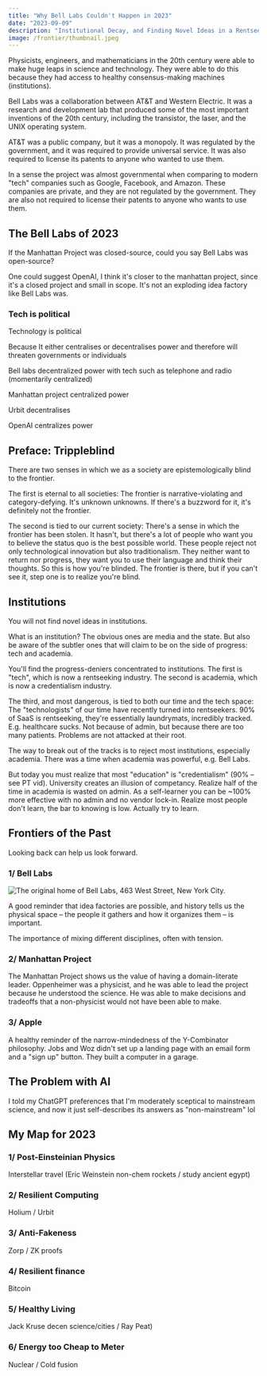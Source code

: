 ```yaml
---
title: "Why Bell Labs Couldn't Happen in 2023"
date: "2023-09-09"
description: "Institutional Decay, and Finding Novel Ideas in a Rentseeking World"
image: /frontier/thumbnail.jpeg
---
```


Physicists, engineers, and mathematicians in the 20th century were able to make huge leaps in science and technology. They were able to do this because they had access to healthy consensus-making machines (institutions).

Bell Labs was a collaboration between AT&T and Western Electric. It was a research and development lab that produced some of the most important inventions of the 20th century, including the transistor, the laser, and the UNIX operating system.

AT&T was a public company, but it was a monopoly. It was regulated by the government, and it was required to provide universal service. It was also required to license its patents to anyone who wanted to use them.

In a sense the project was almost governmental when comparing to modern "tech" companies such as Google, Facebook, and Amazon. These companies are private, and they are not regulated by the government. They are also not required to license their patents to anyone who wants to use them.

## The Bell Labs of 2023


If the Manhattan Project was closed-source, could you say Bell Labs was open-source?

One could suggest OpenAI, I think it's closer to the manhattan project, since it's a closed project and small in scope. It's not an exploding idea factory like Bell Labs was.

### Tech is political

Technology is political

Because It either centralises or decentralises power and therefore will threaten governments or individuals 

Bell labs decentralized power with tech such as telephone and radio (momentarily centralized)

Manhattan project centralized power

Urbit decentralises

OpenAI centralizes power

## Preface: Trippleblind

There are two senses in which we as a society are epistemologically blind to the frontier.

The first is eternal to all societies: The frontier is narrative-violating and category-defying. It's unknown unknowns. If there's a buzzword for it, it's definitely not the frontier.

The second is tied to our current society: There's a sense in which the frontier has been stolen. It hasn't, but there's a lot of people who want you to believe the status quo is the best possible world. These people reject not only technological innovation but also traditionalism. They neither want to return nor progress, they want you to use their language and think their thoughts. So this is how you're blinded. The frontier is there, but if you can't see it, step one is to realize you're blind.

## Institutions

You will not find novel ideas in institutions.

What is an institution? The obvious ones are media and the state. But also be aware of the subtler ones that will claim to be on the side of progress: tech and academia.

You'll find the progress-deniers concentrated to institutions. The first is "tech", which is now a rentseeking industry. The second is academia, which is now a credentialism industry.

The third, and most dangerous, is tied to both our time and the tech space: The "technologists" of our time have recently turned into rentseekers. 90% of SaaS is rentseeking, they're essentially laundrymats, incredibly tracked. E.g. healthcare sucks. Not because of admin, but because there are too many patients. Problems are not attacked at their root.

The way to break out of the tracks is to reject most institutions, especially academia. There was a time when academia was powerful, e.g. Bell Labs.

But today you must realize that most "education" is "credentialism" (90% – see PT vid). University creates an illusion of competancy. Realize half of the time in academia is wasted on admin. As a self-learner you can be ~100% more effective with no admin and no vendor lock-in. Realize most people don't learn, the bar to knowing is low. Actually try to learn.

## Frontiers of the Past

Looking back can help us look forward.

### 1/ Bell Labs

<div className="unset-img">
  <Image
    fill
    alt="The original home of Bell Labs, 463 West Street, New York City."
    src="/frontier/bell-labs-463-west-street.png"
    className="rounded-lg"
  />
</div>

A good reminder that idea factories are possible, and history tells us the physical space – the people it gathers and how it organizes them – is important.

The importance of mixing different disciplines, often with tension.

### 2/ Manhattan Project

The Manhattan Project shows us the value of having a domain-literate leader. Oppenheimer was a physicist, and he was able to lead the project because he understood the science. He was able to make decisions and tradeoffs that a non-physicist would not have been able to make.

### 3/ Apple

A healthy reminder of the narrow-mindedness of the Y-Combinator philosophy. Jobs and Woz didn't set up a landing page with an email form and a "sign up" button. They built a computer in a garage.

## The Problem with AI

I told my ChatGPT preferences that I'm moderately sceptical to mainstream science, and now it just self-describes its answers as "non-mainstream" lol

## My Map for 2023

### 1/ Post-Einsteinian Physics

Interstellar travel (Eric Weinstein non-chem rockets / study ancient egypt)

### 2/ Resilient Computing

Holium / Urbit

### 3/ Anti-Fakeness

Zorp / ZK proofs

### 4/ Resilient finance

Bitcoin

### 5/ Healthy Living

Jack Kruse decen science/cities / Ray Peat)

### 6/ Energy too Cheap to Meter

Nuclear / Cold fusion
